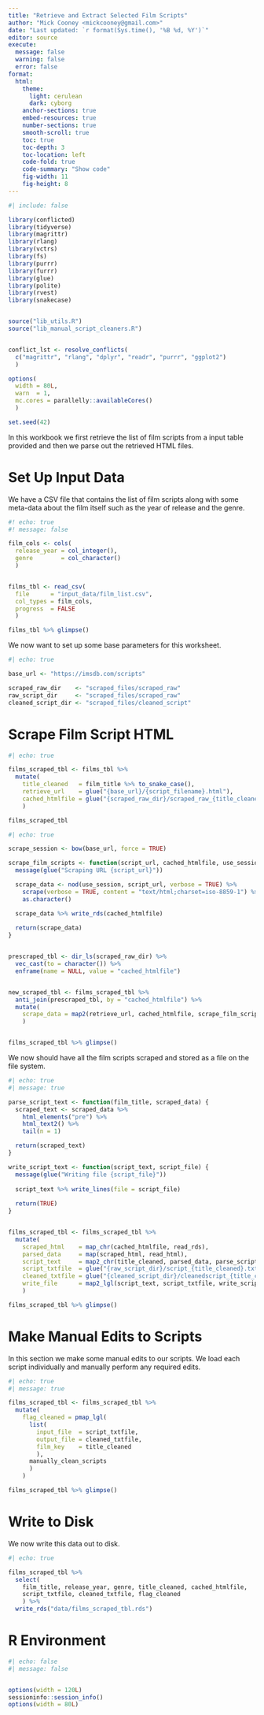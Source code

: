 ```yaml
---
title: "Retrieve and Extract Selected Film Scripts"
author: "Mick Cooney <mickcooney@gmail.com>"
date: "Last updated: `r format(Sys.time(), '%B %d, %Y')`"
editor: source
execute:
  message: false
  warning: false
  error: false
format:
  html:
    theme:
      light: cerulean
      dark: cyborg
    anchor-sections: true
    embed-resources: true
    number-sections: true
    smooth-scroll: true
    toc: true
    toc-depth: 3
    toc-location: left
    code-fold: true
    code-summary: "Show code"
    fig-width: 11
    fig-height: 8
---
```



```r
#| include: false

library(conflicted)
library(tidyverse)
library(magrittr)
library(rlang)
library(vctrs)
library(fs)
library(purrr)
library(furrr)
library(glue)
library(polite)
library(rvest)
library(snakecase)


source("lib_utils.R")
source("lib_manual_script_cleaners.R")


conflict_lst <- resolve_conflicts(
  c("magrittr", "rlang", "dplyr", "readr", "purrr", "ggplot2")
  )

options(
  width = 80L,
  warn  = 1,
  mc.cores = parallelly::availableCores()
  )

set.seed(42)
```

In this workbook we first retrieve the list of film scripts from a input table
provided and then we parse out the retrieved HTML files.

# Set Up Input Data

We have a CSV file that contains the list of film scripts along with some
meta-data about the film itself such as the year of release and the genre.

```r
#! echo: true
#! message: false

film_cols <- cols(
  release_year = col_integer(),
  genre        = col_character()
  )


films_tbl <- read_csv(
  file      = "input_data/film_list.csv",
  col_types = film_cols,
  progress  = FALSE
  )

films_tbl %>% glimpse()
```

We now want to set up some base parameters for this worksheet.


```r
#| echo: true

base_url <- "https://imsdb.com/scripts"

scraped_raw_dir    <- "scraped_files/scraped_raw"
raw_script_dir     <- "scraped_files/scraped_raw"
cleaned_script_dir <- "scraped_files/cleaned_script"
```


# Scrape Film Script HTML

```r
#| echo: true

films_scraped_tbl <- films_tbl %>%
  mutate(
    title_cleaned   = film_title %>% to_snake_case(),
    retrieve_url    = glue("{base_url}/{script_filename}.html"),
    cached_htmlfile = glue("{scraped_raw_dir}/scraped_raw_{title_cleaned}.rds")
    )

films_scraped_tbl
```



```r
#| echo: true

scrape_session <- bow(base_url, force = TRUE)

scrape_film_scripts <- function(script_url, cached_htmlfile, use_session) {
  message(glue("Scraping URL {script_url}"))

  scrape_data <- nod(use_session, script_url, verbose = TRUE) %>%
    scrape(verbose = TRUE, content = "text/html;charset=iso-8859-1") %>%
    as.character()

  scrape_data %>% write_rds(cached_htmlfile)
  
  return(scrape_data)
}


prescraped_tbl <- dir_ls(scraped_raw_dir) %>%
  vec_cast(to = character()) %>%
  enframe(name = NULL, value = "cached_htmlfile")


new_scraped_tbl <- films_scraped_tbl %>%
  anti_join(prescraped_tbl, by = "cached_htmlfile") %>%
  mutate(
    scrape_data = map2(retrieve_url, cached_htmlfile, scrape_film_scripts, use_session = scrape_session)
    )


films_scraped_tbl %>% glimpse()
```


We now should have all the film scripts scraped and stored as a file on the
file system.

```r
#| echo: true
#| message: true

parse_script_text <- function(film_title, scraped_data) {
  scraped_text <- scraped_data %>%
    html_elements("pre") %>%
    html_text2() %>%
    tail(n = 1)

  return(scraped_text)
}

write_script_text <- function(script_text, script_file) {
  message(glue("Writing file {script_file}"))
  
  script_text %>% write_lines(file = script_file)
  
  return(TRUE)
}


films_scraped_tbl <- films_scraped_tbl %>%
  mutate(
    scraped_html    = map_chr(cached_htmlfile, read_rds),
    parsed_data     = map(scraped_html, read_html),
    script_text     = map2_chr(title_cleaned, parsed_data, parse_script_text),
    script_txtfile  = glue("{raw_script_dir}/script_{title_cleaned}.txt"),
    cleaned_txtfile = glue("{cleaned_script_dir}/cleanedscript_{title_cleaned}.txt"),
    write_file      = map2_lgl(script_text, script_txtfile, write_script_text)
    )

films_scraped_tbl %>% glimpse()
```


# Make Manual Edits to Scripts

In this section we make some manual edits to our scripts. We load each script
individually and manually perform any required edits.

```r
#| echo: true
#| message: true

films_scraped_tbl <- films_scraped_tbl %>%
  mutate(
    flag_cleaned = pmap_lgl(
      list(
        input_file  = script_txtfile,
        output_file = cleaned_txtfile,
        film_key    = title_cleaned 
        ),
      manually_clean_scripts
      )
    )

films_scraped_tbl %>% glimpse()
```



# Write to Disk

We now write this data out to disk.

```r
#| echo: true

films_scraped_tbl %>%
  select(
    film_title, release_year, genre, title_cleaned, cached_htmlfile,
    script_txtfile, cleaned_txtfile, flag_cleaned
    ) %>%
  write_rds("data/films_scraped_tbl.rds")
```



# R Environment

```r
#| echo: false
#| message: false


options(width = 120L)
sessioninfo::session_info()
options(width = 80L)
```
